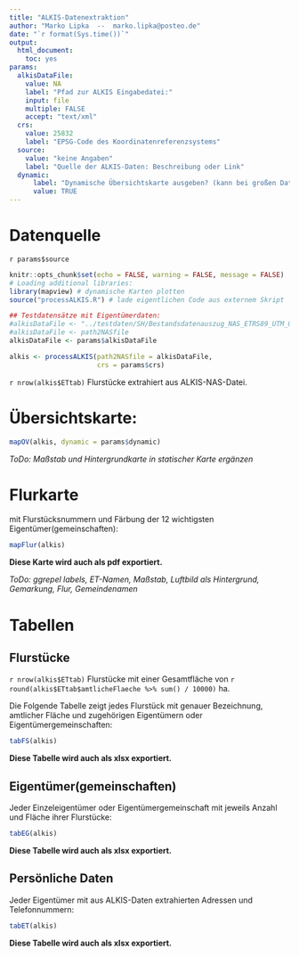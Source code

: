 ```yaml
---
title: "ALKIS-Datenextraktion"
author: "Marko Lipka  --  marko.lipka@posteo.de"
date: "`r format(Sys.time())`"
output: 
  html_document: 
    toc: yes
params:
  alkisDataFile:
    value: NA
    label: "Pfad zur ALKIS Eingabedatei:"
    input: file
    multiple: FALSE
    accept: "text/xml"
  crs: 
    value: 25832
    label: "EPSG-Code des Koordinatenreferenzsystems"
  source: 
    value: "keine Angaben"
    label: "Quelle der ALKIS-Daten: Beschreibung oder Link"
  dynamic:
      label: "Dynamische Übersichtskarte ausgeben? (kann bei großen Datensätzen lange dauern...)"
      value: TRUE
---
```


# Datenquelle

`r params$source`

```r
knitr::opts_chunk$set(echo = FALSE, warning = FALSE, message = FALSE)
# Loading additional libraries:
library(mapview) # dynamische Karten plotten
source("processALKIS.R") # lade eigentlichen Code aus externem Skript
```

```r
## Testdatensätze mit Eigentümerdaten:
#alkisDataFile <- "../testdaten/SH/Bestandsdatenauszug_NAS_ETRS89_UTM_0348.xml"
#alkisDataFile <- path2NASfile
alkisDataFile <- params$alkisDataFile

alkis <- processALKIS(path2NASfile = alkisDataFile,
                      crs = params$crs)
```

`r nrow(alkis$ETtab)` Flurstücke extrahiert aus ALKIS-NAS-Datei. 

# Übersichtskarte:

```r
mapOV(alkis, dynamic = params$dynamic)
```

*ToDo: Maßstab und Hintergrundkarte in statischer Karte ergänzen*

# Flurkarte

mit Flurstücksnummern und Färbung der 12 wichtigsten Eigentümer(gemeinschaften):

```r
mapFlur(alkis)
```

**Diese Karte wird auch als pdf exportiert.**

*ToDo: ggrepel labels, ET-Namen, Maßstab, Luftbild als Hintergrund, Gemarkung, Flur, Gemeindenamen*

# Tabellen

## Flurstücke

`r nrow(alkis$ETtab)` Flurstücke 
mit einer Gesamtfläche von 
`r round(alkis$ETtab$amtlicheFlaeche %>% sum() / 10000)` ha.

Die Folgende Tabelle zeigt jedes Flurstück mit genauer Bezeichnung, amtlicher Fläche und zugehörigen Eigentümern oder Eigentümergemeinschaften:

```r
tabFS(alkis)
```

**Diese Tabelle wird auch als xlsx exportiert.**

## Eigentümer(gemeinschaften)

Jeder Einzeleigentümer oder Eigentümergemeinschaft mit jeweils Anzahl und Fläche ihrer Flurstücke:

```r
tabEG(alkis)
```

**Diese Tabelle wird auch als xlsx exportiert.**

## Persönliche Daten

Jeder Eigentümer mit aus ALKIS-Daten extrahierten Adressen und Telefonnummern:

```r
tabET(alkis)
```

**Diese Tabelle wird auch als xlsx exportiert.**